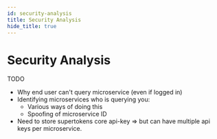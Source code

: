 ```yaml
---
id: security-analysis
title: Security Analysis
hide_title: true
---
```


# Security Analysis

TODO

- Why end user can't query microservice (even if logged in)
- Identifying microservices who is querying you:
    - Various ways of doing this
    - Spoofing of microservice ID
- Need to store supertokens core api-key => but can have multiple api keys per microservice.